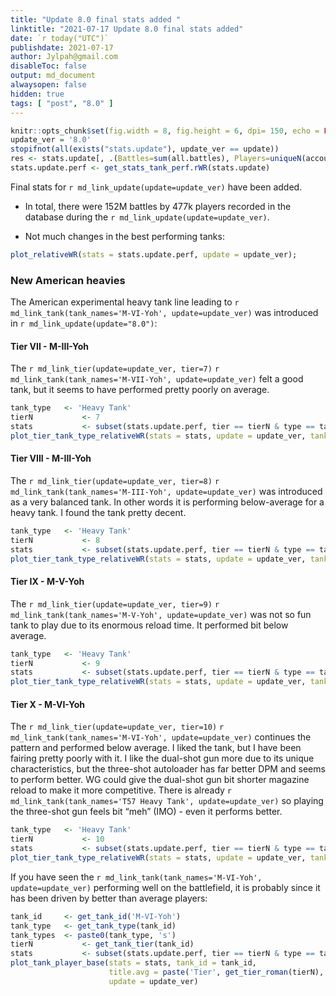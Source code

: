 ```yaml
---
title: "Update 8.0 final stats added "
linktitle: "2021-07-17 Update 8.0 final stats added"
date: `r today("UTC")`
publishdate: 2021-07-17
author: Jylpah@gmail.com
disableToc: false
output: md_document
alwaysopen: false
hidden: true
tags: [ "post", "8.0" ]
---
```


```r
knitr::opts_chunk$set(fig.width = 8, fig.height = 6, dpi= 150, echo = FALSE, dev = 'svglite', fig.ext = 'svgz');
update_ver = '8.0'
stopifnot(all(exists("stats.update"), update_ver == update))
res <- stats.update[, .(Battles=sum(all.battles), Players=uniqueN(account_id))]
stats.update.perf <- get_stats_tank_perf.rWR(stats.update)
```

Final stats for `r md_link_update(update=update_ver)` have been added. 

* In total, there were 152M battles by 477k players recorded in the database during 
the `r md_link_update(update=update_ver)`.

* Not much changes in the best performing tanks:

```r
plot_relativeWR(stats = stats.update.perf, update = update_ver);
```

### New American heavies

The American experimental heavy tank line leading to 
`r md_link_tank(tank_names='M-VI-Yoh', update=update_ver)` was introduced 
in `r md_link_update(update="8.0")`: 

####  Tier VII - M-III-Yoh

The `r md_link_tier(update=update_ver, tier=7)` 
`r md_link_tank(tank_names='M-VII-Yoh', update=update_ver)` felt a good tank, 
but it seems to have performed pretty poorly on average. 

```r
tank_type  	<- 'Heavy Tank'
tierN 			<- 7
stats 			<- subset(stats.update.perf, tier == tierN & type == tank_type)
plot_tier_tank_type_relativeWR(stats = stats, update = update_ver, tank_type = tank_type, tier = tierN)
```


####  Tier VIII - M-III-Yoh

The `r md_link_tier(update=update_ver, tier=8)` `r md_link_tank(tank_names='M-III-Yoh', update=update_ver)` 
was introduced as a very balanced tank. In other words it is performing below-average for a heavy tank. 
I found the tank pretty decent. 

```r
tank_type  	<- 'Heavy Tank'
tierN 			<- 8
stats 			<- subset(stats.update.perf, tier == tierN & type == tank_type)
plot_tier_tank_type_relativeWR(stats = stats, update = update_ver, tank_type = tank_type, tier = tierN)
```

#### Tier IX - M-V-Yoh

The `r md_link_tier(update=update_ver, tier=9)` `r md_link_tank(tank_names='M-V-Yoh', update=update_ver)` 
was not so fun tank to play due to its enormous reload time. It performed bit below average. 

```r
tank_type  	<- 'Heavy Tank'
tierN 			<- 9
stats 			<- subset(stats.update.perf, tier == tierN & type == tank_type)
plot_tier_tank_type_relativeWR(stats = stats, update = update_ver, tank_type = tank_type, tier = tierN)
```

#### Tier X - M-VI-Yoh

The `r md_link_tier(update=update_ver, tier=10)` `r md_link_tank(tank_names='M-VI-Yoh', update=update_ver)` 
continues the pattern and performed below average. I liked the tank, but I have 
been fairing pretty poorly with it. I like the dual-shot gun more due to its 
unique characteristics, but the three-shot autoloader has far better DPM and 
seems to perform better. WG could give the dual-shot gun bit shorter magazine 
reload to make it more competitive. There is already 
`r md_link_tank(tank_names='T57 Heavy Tank', update=update_ver)` so playing the 
three-shot gun feels bit "meh" (IMO) - even it performs better.

```r
tank_type  	<- 'Heavy Tank'
tierN 			<- 10
stats 			<- subset(stats.update.perf, tier == tierN & type == tank_type)
plot_tier_tank_type_relativeWR(stats = stats, update = update_ver, tank_type = tank_type, tier = tierN)
```

If you have seen the `r md_link_tank(tank_names='M-VI-Yoh', update=update_ver)` 
performing well on the battlefield, it is probably since it has been driven by 
better than average players:

```r
tank_id     <- get_tank_id('M-VI-Yoh')
tank_type  	<- get_tank_type(tank_id)
tank_types  <- paste0(tank_type, 's')
tierN 			<- get_tank_tier(tank_id)
stats 			<- subset(stats.update.perf, tier == tierN & type == tank_type)
plot_tank_player_base(stats = stats, tank_id = tank_id, 
                      title.avg = paste('Tier', get_tier_roman(tierN), tank_types), 
                      update = update_ver)
```
